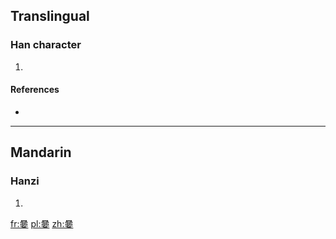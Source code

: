 ==Translingual==

===Han character===
{{Han char|rn=30|rad=口|as=11|sn=14|four=|canj=口金一田女 (RCMWV)}}

# {{defn|Han|sort=口11}}

====References====
* {{Han ref|kx=0206.201|hdz=10677.140|uh=5626|ud=22054}}

----

==Mandarin==

===Hanzi===
{{cmn-hanzi|pin=[[jiào]] ([[jiao4]])|wg=chiao<sup>4</sup>}}

# {{defn|lang=cmn|sort=口11}}

[[fr:嘦]]
[[pl:嘦]]
[[zh:嘦]]
